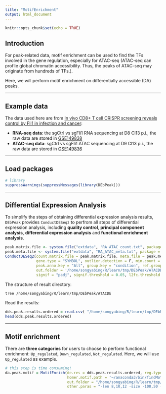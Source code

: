 ```yaml
---
title: "MotifEnrichment"
output: html_document
---
```


```r
knitr::opts_chunk$set(echo = TRUE)
```

## Introduction
For peak-related data, motif enrichment can be used to find the TFs involved in the gene regulation, especially for ATAC-seq (ATAC-seq can proflie global chromatin accessibility. Thus, the peaks of ATAC-seq may originate from hundreds of TFs.).

Here, we will perform motif enrichment on differentially accessible (DA) peaks.

<hr />

## Example data
The data used here are from [In vivo CD8+ T cell CRISPR screening reveals control by Fli1 in infection and cancer](https://doi.org/10.1016/j.cell.2021.02.019):

* **RNA-seq data**: the sgCtrl vs sgFli1 RNA sequencing at D8 Cl13 p.i., the raw data are stored in [GSE149838](https://www.ncbi.nlm.nih.gov/geo/query/acc.cgi?acc=GSE149838)
* **ATAC-seq data**: sgCtrl vs sgFli1 ATAC sequencing at D9 Cl13 p.i., the raw data are stored in [GSE149836](https://www.ncbi.nlm.nih.gov/geo/query/acc.cgi?acc=GSE149836)

<hr />

## Load packages

```r
# library
suppressWarnings(suppressMessages(library(DEbPeak)))
```

<hr />

## Differential Expression Analysis 
To simplify the steps of obtaining differential expression analysis results, `DEbPeak` provides `ConductDESeq2` to perfrom all steps of differential expression analysis, including **quality control**, **principal component analysis**, **differential expression analysis** and **functional enrichment analysis**.

```r
peak.matrix.file <- system.file("extdata", "RA_ATAC_count.txt", package = "DEbPeak")
peak.meta.file <- system.file("extdata", "RA_ATAC_meta.txt", package = "DEbPeak")
ConductDESeq2(count.matrix.file = peak.matrix.file, meta.file = peak.meta.file, data.type = "ATAC",
              gene.type = "SYMBOL", outlier.detection = F, min.count = 0,
              peak.anno.key = "All", group.key = "condition", ref.group = "WT",
              out.folder = '/home/songyabing/R/learn/tmp/DEbPeak/ATACDE',
              signif = "padj", signif.threshold = 0.05, l2fc.threshold = 0, gmt.file = '')
```


The structure of result directory:
```bash
tree /home/songyabing/R/learn/tmp/DEbPeak/ATACDE
```

Read the results:
```r
dds.peak.results.ordered = read.csv( "/home/songyabing/R/learn/tmp/DEbPeak/ATACDE/DEG/Condition_KO_WT_all.csv", row.names = 1)
head(dds.peak.results.ordered)
```


<hr />

## Motif enrichment
There are **three categories** for users to choose to perform functional enrichment: `Up_regulated`, `Down_regulated`, `Not_regulated`. Here, we will use `Up_regulated` as example.
```r
# this step is time consuming!
da.peak.motif = MotifEnrich(de.res = dds.peak.results.ordered, reg.type = "Up_regulated",
                            homer.motif.path = '~/anaconda3/bin/findMotifsGenome.pl',
                            out.folder = "/home/songyabing/R/learn/tmp/DEbPeak/DAmotif",
                            other.paras = "-len 8,10,12 -size -100,50 -S 25")
```


